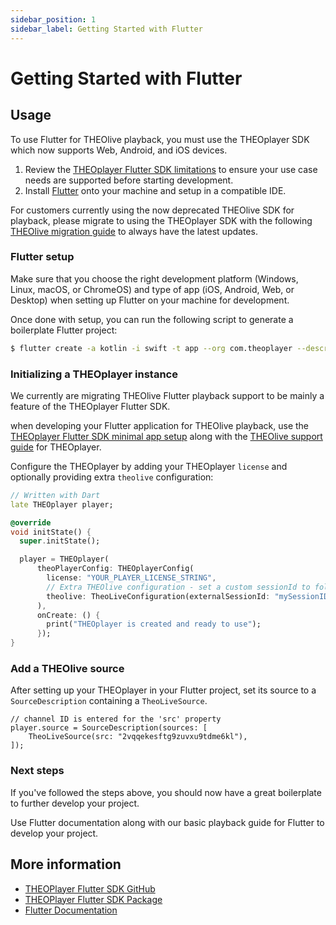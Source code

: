 ```yaml
---
sidebar_position: 1
sidebar_label: Getting Started with Flutter
---
```


# Getting Started with Flutter

## Usage

To use Flutter for THEOlive playback, you must use the THEOplayer SDK which now supports Web, Android, and iOS devices.

1. Review the [THEOplayer Flutter SDK limitations](https://github.com/THEOplayer/flutter-theoplayer-sdk/blob/main/doc/limitations.md) to ensure your use case needs are supported before starting development.
2. Install [Flutter](https://docs.flutter.dev/get-started/install?_gl=1*1p3c1i6*_ga*MTU3OTQxMjU1Ny4xNzQ2NzM3MjA5*_ga_04YGWK0175*czE3NDcxNTgyMTEkbzE2JGcxJHQxNzQ3MTU4MjU5JGowJGwwJGgw) onto your machine and setup in a compatible IDE.

For customers currently using the now deprecated THEOlive SDK for playback, please migrate to using the THEOplayer SDK with the following [THEOlive migration guide](https://docs.optiview.dolby.com/theoplayer/flutter/guides/theolive/#migration-from-theolive-flutter-sdk-to-theoplayer-flutter-sdk)
to always have the latest updates.

### Flutter setup

Make sure that you choose the right development platform (Windows, Linux, macOS, or ChromeOS) and type of app (iOS, Android, Web, or Desktop) when setting up Flutter on your machine for development.

Once done with setup, you can run the following script to generate a boilerplate Flutter project:

```bash
$ flutter create -a kotlin -i swift -t app --org com.theoplayer --description "New THEOlive project" --project-name "theolive_sample_app" --platform ios,android theolive_sample_app
```

### Initializing a THEOplayer instance

We currently are migrating THEOlive Flutter playback support to be mainly a feature of the THEOplayer Flutter SDK.

when developing your Flutter application for THEOlive playback, use the [THEOplayer Flutter SDK minimal app setup](https://github.com/THEOplayer/flutter-theoplayer-sdk/blob/main/doc/creating-minimal-app.md) along with the [THEOlive support guide](https://github.com/THEOplayer/flutter-theoplayer-sdk/blob/main/doc/theolive.md) for THEOplayer.

Configure the THEOplayer by adding your THEOplayer `license` and optionally providing extra `theolive` configuration:

```dart
// Written with Dart
late THEOplayer player;

@override
void initState() {
  super.initState();

  player = THEOplayer(
      theoPlayerConfig: THEOplayerConfig(
        license: "YOUR_PLAYER_LICENSE_STRING",
        // Extra THEOlive configuration - set a custom sessionId to follow the requests on the backend
        theolive: TheoLiveConfiguration(externalSessionId: "mySessionID"),
      ),
      onCreate: () {
        print("THEOplayer is created and ready to use");
      });
}
```

### Add a THEOlive source

After setting up your THEOplayer in your Flutter project, set its source to a `SourceDescription` containing a `TheoLiveSource`.

```
// channel ID is entered for the 'src' property
player.source = SourceDescription(sources: [
    TheoLiveSource(src: "2vqqekesftg9zuvxu9tdme6kl"),
]);
```

### Next steps

If you've followed the steps above, you should now have a great boilerplate to further develop your project. 

Use Flutter documentation along with our basic playback guide for Flutter to develop your project.

## More information

- [THEOPlayer Flutter SDK GitHub](https://github.com/THEOplayer/flutter-theoplayer-sdk/tree/main)
- [THEOPlayer Flutter SDK Package](https://pub.dev/packages/theoplayer)
- [Flutter Documentation](https://docs.flutter.dev/)
